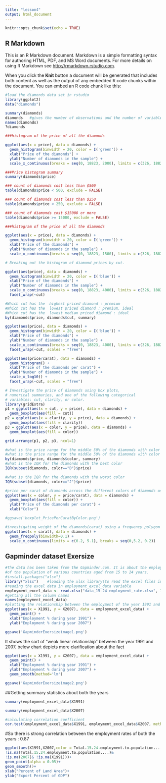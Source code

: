 ```yaml
---
title: "lesson4"
output: html_document
---
```


```r
knitr::opts_chunk$set(echo = TRUE)
```

## R Markdown

This is an R Markdown document. Markdown is a simple formatting syntax for authoring HTML, PDF, and MS Word documents. For more details on using R Markdown see <http://rmarkdown.rstudio.com>.

When you click the **Knit** button a document will be generated that includes both content as well as the output of any embedded R code chunks within the document. You can embed an R code chunk like this:


```r
#load the diamonds data set in rstudio
library(ggplot2)
data("diamonds")

summary(diamonds)
diamonds   #gives the number of observations and the number of variables in the dataset
names(diamonds)
?diamonds
```

```r
###histogram of the price of all the diamonds

ggplot(aes(x = price), data = diamonds) + 
  geom_histogram(binwidth = 20, color = I('green')) + 
  xlab("Price of the diamonds") + 
  ylab("Number of diamonds in the sample") + 
  scale_x_continuous(breaks = seq(0, 18823, 2000), limits = c(326, 18823))
```


```r
###Price histogram summary
summary(diamonds$price)
```


```r
### count of diamonds cost less than $500
table(diamonds$price < 500, exclude = FALSE)

### count of diamonds cost less than $250
table(diamonds$price < 250, exclude = FALSE)

### count of diamonds cost $15000 or more
table(diamonds$price >= 15000, exclude = FALSE)
```


```r
###histogram of the price of all the diamonds

ggplot(aes(x = price), data = diamonds) + 
  geom_histogram(binwidth = 20, color = I('green')) + 
  xlab("Price of the diamonds") + 
  ylab("Number of diamonds in the sample") + 
  scale_x_continuous(breaks = seq(0, 18823, 1500), limits = c(326, 18823))
```


```r
# Breaking out the histogram of diamond prices by cut.

ggplot(aes(price), data = diamonds) + 
  geom_histogram(binwidth = 20, color = I('blue')) + 
  xlab("Price of the diamonds") + 
  ylab("Number of diamonds in the sample") + 
  scale_x_continuous(breaks = seq(0, 18823, 4000), limits = c(326, 18823)) +
  facet_wrap(~cut)
```


```r
#Which cut has the  highest priced diamond : premium
#Which cut has the  lowest priced diamond : premium, ideal
#Which cut has the  lowest median priced diamond : ideal
by(diamonds$price, diamonds$cut, summary)
```


```r
ggplot(aes(price), data = diamonds) + 
  geom_histogram(binwidth = 20, color = I('blue')) + 
  xlab("Price of the diamonds") + 
  ylab("Number of diamonds in the sample") + 
  scale_x_continuous(breaks = seq(0, 18823, 4000), limits = c(326, 18823)) +
  facet_wrap(~cut, scales = "free")
```


```r
ggplot(aes(price/carat), data = diamonds) + 
  geom_histogram() + 
  xlab("Price of the diamonds per carat") + 
  ylab("Number of diamonds in the sample") + 
  scale_x_log10() +
  facet_wrap(~cut, scales = "free")
```



```r
# Investigate the price of diamonds using box plots,
# numerical summaries, and one of the following categorical
# variables: cut, clarity, or color.
library(gridExtra)
p1 = ggplot(aes(x = cut, y = price), data = diamonds) +
  geom_boxplot(aes(fill = cut))
p2 = ggplot(aes(x = clarity, y = price), data = diamonds) +
  geom_boxplot(aes(fill = clarity))
p3 = ggplot(aes(x = color, y = price), data = diamonds) +
  geom_boxplot(aes(fill = color))

grid.arrange(p1, p2, p3, ncol=1)

```



```r
#what is the price range for the middle 50% of the diamonds with color D
#what is the price range for the middle 50% of the diamonds with color J
by(diamonds$price, diamonds$color, summary)
#what is the IQR for the diamonds with the best color
IQR(subset(diamonds, color=="D")$price)

#what is the IQR for the diamonds with the worst color
IQR(subset(diamonds, color=="J")$price)

```


```r

#price per carat of diamonds across the different colors of diamonds using boxplots.
ggplot(aes(x = color, y = price/carat), data = diamonds) + 
  geom_boxplot(aes(fill = color)) + 
  ylab("Price of the diamonds per carat") + 
  xlab("Color")

#ggsave('boxplot_PricePerCaratByColor.png')
```


```r
#investigating weight of the diamonds(carat) using a frequency polygon
ggplot(aes(x = carat), data = diamonds) +
  geom_freqpoly(binwidth=0.1) +
  scale_x_continuous(limits = c(0.2, 5.1), breaks = seq(0,5.2, 0.2))
```

## Gapminder dataset Exersize
```r
#The data has been taken from the Gapminder.com. It is about the employment rate (in %) 
#of the population of various countries aged from 15 to 24 years. 
#install.packages("xlsx")
library("xlsx")    #loading the xlsx library(to read the excel files in R)
#reading the excel data in employment_excel_data variable
employment_excel_data <- read.xlsx("data_15-24 employment_rate.xlsx", 1)
#getting all the column names
names(employment_excel_data)
#plotting the relationship between the employment of the year 1991 and 2007
ggplot(aes(x = X1991, y = X2007), data = employment_excel_data) +
  geom_point() + 
  xlab("Employment % during year 1991") + 
  ylab("Employment % during year 2007")

ggsave('GapminderExersizeimage1.png')
```

It shows the sort of "weak linear relationship" between the year 1991 and 2007. below chart depicts more clarification about the fact

```r
ggplot(aes(x = X1991, y = X2007), data = employment_excel_data) +
  geom_point() + 
  xlab("Employment % during year 1991") + 
  ylab("Employment % during year 2007") +
  geom_smooth(method='lm')

ggsave('GapminderExersizeimage2.png')
```


##Getting summary statistics about both the years
```r
summary(employment_excel_data$X1991)
```


```r
summary(employment_excel_data$X2007)
```

```r
#calculating correlation coefficient
cor.test(employment_excel_data$X1991, employment_excel_data$X2007, method = 'pearson')

```


#So there is strong correlation between the employment rates of both the years : 0.87

```r
ggplot(aes(X1991,X2007,color = Total.15.24.employment.to.population....),data = subset(employment_excel_data, 
!is.na(Total.15.24.employment.to.population....)& 
!is.na(2007)& !is.na(X1991)))+
geom_point(alpha = 0.05)+
geom_smooth()+
xlab("Percent of Land Area")+
ylab("Export Percent of GDP")
```


